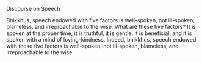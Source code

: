 Discourse on Speech

Bhikkhus, speech endowed with five factors is well-spoken, not ill-spoken, blameless, and irreproachable to the wise. What are these five factors? It is spoken at the proper time, it is truthful, it is gentle, it is beneficial, and it is spoken with a mind of loving-kindness. Indeed, bhikkhus, speech endowed with these five factors is well-spoken, not ill-spoken, blameless, and irreproachable to the wise.